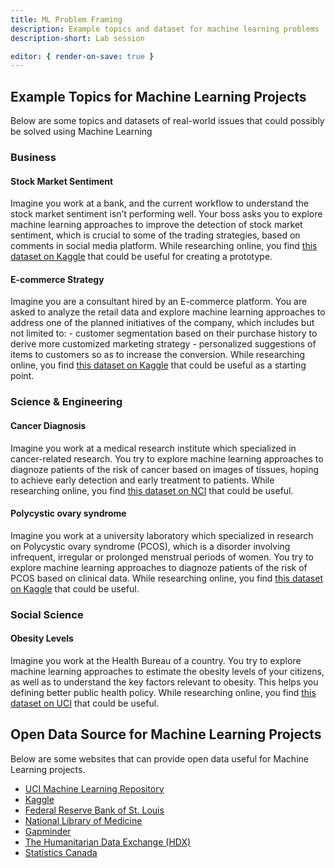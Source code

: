 ```yaml
---
title: ML Problem Framing
description: Example topics and dataset for machine learning problems 
description-short: Lab session

editor: { render-on-save: true }
---
```


## Example Topics for Machine Learning Projects

Below are some topics and datasets of real-world issues that could possibly be solved using Machine Learning

### Business

::: {.callout-tip collapse="true"}
#### Stock Market Sentiment

Imagine you work at a bank, and the current workflow to understand the stock market sentiment isn't performing well. Your boss asks you to explore machine learning approaches to improve the detection of stock market sentiment, which is crucial to some of the trading strategies, based on comments in social media platform. While researching online, you find [this dataset on Kaggle](https://www.kaggle.com/datasets/utkarshxy/stock-markettweets-lexicon-data) that could be useful for creating a prototype.
:::

::: {.callout-tip collapse="true"}
#### E-commerce Strategy

Imagine you are a consultant hired by an E-commerce platform. You are asked to analyze the retail data and explore machine learning approaches to address one of the planned initiatives of the company, which includes but not limited to:
    - customer segmentation based on their purchase history to derive more customized marketing strategy
    - personalized suggestions of items to customers so as to increase the conversion.
While researching online, you find [this dataset on Kaggle](https://www.kaggle.com/datasets/ishanshrivastava28/tata-online-retail-dataset) that could be useful as a starting point.
:::

### Science & Engineering

::: {.callout-tip collapse="true"}
#### Cancer Diagnosis

Imagine you work at a medical research institute which specialized in cancer-related research. You try to explore machine learning approaches to diagnoze patients of the risk of cancer based on images of tissues, hoping to achieve early detection and early treatment to patients. While researching online, you find [this dataset on NCI](https://www.cancerimagingarchive.net/collection/osteosarcoma-tumor-assessment/) that could be useful.
:::

::: {.callout-tip collapse="true"}
#### Polycystic ovary syndrome

Imagine you work at a university laboratory which specialized in research on Polycystic ovary syndrome (PCOS), which is a disorder involving infrequent, irregular or prolonged menstrual periods of women. You try to explore machine learning approaches to diagnoze patients of the risk of PCOS based on clinical data. While researching online, you find [this dataset on Kaggle](https://www.kaggle.com/datasets/prasoonkottarathil/polycystic-ovary-syndrome-pcos) that could be useful.
:::

### Social Science

::: {.callout-tip collapse="true"}
#### Obesity Levels

Imagine you work at the Health Bureau of a country. You try to explore machine learning approaches to estimate the obesity levels of your citizens, as well as to understand the key factors relevant to obesity. This helps you defining better public health policy. While researching online, you find [this dataset on UCI](https://archive.ics.uci.edu/dataset/544/estimation+of+obesity+levels+based+on+eating+habits+and+physical+condition) that could be useful.
:::

## Open Data Source for Machine Learning Projects

Below are some websites that can provide open data useful for Machine Learning projects.

-   [UCI Machine Learning Repository](https://archive.ics.uci.edu/datasets)
-   [Kaggle](https://www.kaggle.com/datasets)
-   [Federal Reserve Bank of St. Louis](https://fred.stlouisfed.org/)
-   [National Library of Medicine](https://pubchem.ncbi.nlm.nih.gov/)
-   [Gapminder](https://www.gapminder.org/data/)
-   [The Humanitarian Data Exchange (HDX)](https://data.humdata.org/dataset)
-   [Statistics Canada](https://www150.statcan.gc.ca/n1/en/type/data?MM=1#tables)